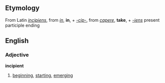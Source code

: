 ==Etymology==
From Latin ''[[incipiens]]'', from ''[[in]]'', '''in''', + ''[[-cip-]]'', from ''[[capere]]'', '''take''', + ''[[-iens]]'' present participle ending

==English==
===Adjective===
'''incipient'''

# [[beginning]], [[starting]], [[emerging]]